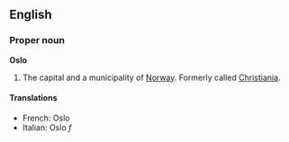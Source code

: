==English==
===Proper noun===
'''Oslo'''

#The capital and a municipality of [[Norway]].  Formerly called [[Christiania]].

====Translations====
*French: Oslo
*Italian: Oslo ''f''